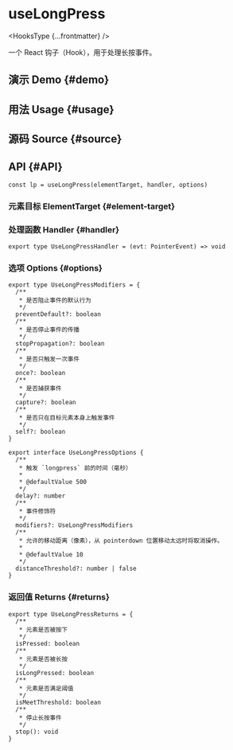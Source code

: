 # useLongPress


<HooksType {...frontmatter} />

一个 React 钩子（Hook），用于处理长按事件。

## 演示 Demo \{#demo}


<App />

## 用法 Usage \{#usage}



## 源码 Source \{#source}


<Source />

## API \{#API}

```tsx
const lp = useLongPress(elementTarget, handler, options)
```

### 元素目标 ElementTarget \{#element-target}


<Tip type="target" />

### 处理函数 Handler \{#handler}

```tsx
export type UseLongPressHandler = (evt: PointerEvent) => void
```

### 选项 Options \{#options}

```tsx
export type UseLongPressModifiers = {
  /**
   * 是否阻止事件的默认行为
   */
  preventDefault?: boolean
  /**
   * 是否停止事件的传播
   */
  stopPropagation?: boolean
  /**
   * 是否只触发一次事件
   */
  once?: boolean
  /**
   * 是否捕获事件
   */
  capture?: boolean
  /**
   * 是否只在目标元素本身上触发事件
   */
  self?: boolean
}

export interface UseLongPressOptions {
  /**
   * 触发 `longpress` 前的时间（毫秒）
   *
   * @defaultValue 500
   */
  delay?: number
  /**
   * 事件修饰符
   */
  modifiers?: UseLongPressModifiers
  /**
   * 允许的移动距离（像素），从 pointerdown 位置移动太远时将取消操作。
   *
   * @defaultValue 10
   */
  distanceThreshold?: number | false
}
```

### 返回值 Returns \{#returns}

```tsx
export type UseLongPressReturns = {
  /**
   * 元素是否被按下
   */
  isPressed: boolean
  /**
   * 元素是否被长按
   */
  isLongPressed: boolean
  /**
   * 元素是否满足阈值
   */
  isMeetThreshold: boolean
  /**
   * 停止长按事件
   */
  stop(): void
}
```
